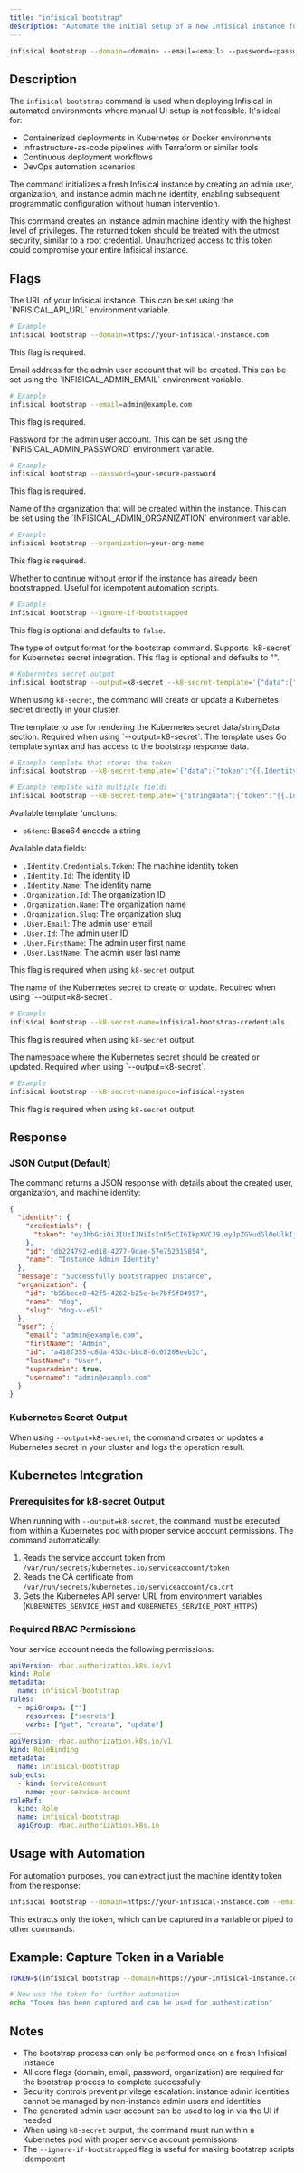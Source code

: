 ```yaml
---
title: "infisical bootstrap"
description: "Automate the initial setup of a new Infisical instance for headless deployment and infrastructure-as-code workflows"
---
```


```bash
infisical bootstrap --domain=<domain> --email=<email> --password=<password> --organization=<organization>
```

## Description

The `infisical bootstrap` command is used when deploying Infisical in automated environments where manual UI setup is not feasible. It's ideal for:

- Containerized deployments in Kubernetes or Docker environments
- Infrastructure-as-code pipelines with Terraform or similar tools
- Continuous deployment workflows
- DevOps automation scenarios

The command initializes a fresh Infisical instance by creating an admin user, organization, and instance admin machine identity, enabling subsequent programmatic configuration without human intervention.

<Warning>
  This command creates an instance admin machine identity with the highest level
  of privileges. The returned token should be treated with the utmost security,
  similar to a root credential. Unauthorized access to this token could
  compromise your entire Infisical instance.
</Warning>

## Flags

<Accordion title="--domain" defaultOpen="true">
  The URL of your Infisical instance. This can be set using the `INFISICAL_API_URL` environment variable.

```bash
# Example
infisical bootstrap --domain=https://your-infisical-instance.com
```

This flag is required.

</Accordion>

<Accordion title="--email">
  Email address for the admin user account that will be created. This can be set using the `INFISICAL_ADMIN_EMAIL` environment variable.

```bash
# Example
infisical bootstrap --email=admin@example.com
```

This flag is required.

</Accordion>

<Accordion title="--password">
  Password for the admin user account. This can be set using the `INFISICAL_ADMIN_PASSWORD` environment variable.

```bash
# Example
infisical bootstrap --password=your-secure-password
```

This flag is required.

</Accordion>

<Accordion title="--organization">
  Name of the organization that will be created within the instance. This can be set using the `INFISICAL_ADMIN_ORGANIZATION` environment variable.

```bash
# Example
infisical bootstrap --organization=your-org-name
```

This flag is required.

</Accordion>

<Accordion title="--ignore-if-bootstrapped">
  Whether to continue without error if the instance has already been bootstrapped. Useful for idempotent automation scripts.

```bash
# Example
infisical bootstrap --ignore-if-bootstrapped
```

This flag is optional and defaults to `false`.

</Accordion>

<Accordion title="--output">
  The type of output format for the bootstrap command. Supports `k8-secret` for Kubernetes secret integration. This flag is optional and defaults to "".

```bash
# Kubernetes secret output
infisical bootstrap --output=k8-secret --k8-secret-template='{"data":{"token":"{{.Identity.Credentials.Token}}"}}' --k8-secret-name=infisical-bootstrap --k8-secret-namespace=default
```

When using `k8-secret`, the command will create or update a Kubernetes secret directly in your cluster.

</Accordion>

<Accordion title="--k8-secret-template">
  The template to use for rendering the Kubernetes secret data/stringData section. Required when using `--output=k8-secret`. The template uses Go template syntax and has access to the bootstrap response data.

```bash
# Example template that stores the token
infisical bootstrap --k8-secret-template='{"data":{"token":"{{.Identity.Credentials.Token | b64enc}}"}}'

# Example template with multiple fields
infisical bootstrap --k8-secret-template='{"stringData":{"token":"{{.Identity.Credentials.Token}}","org-id":"{{.Organization.Id}}","user-email":"{{.User.Email}}"}}'
```

Available template functions:

- `b64enc`: Base64 encode a string

Available data fields:

- `.Identity.Credentials.Token`: The machine identity token
- `.Identity.Id`: The identity ID
- `.Identity.Name`: The identity name
- `.Organization.Id`: The organization ID
- `.Organization.Name`: The organization name
- `.Organization.Slug`: The organization slug
- `.User.Email`: The admin user email
- `.User.Id`: The admin user ID
- `.User.FirstName`: The admin user first name
- `.User.LastName`: The admin user last name

This flag is required when using `k8-secret` output.

</Accordion>

<Accordion title="--k8-secret-name">
  The name of the Kubernetes secret to create or update. Required when using `--output=k8-secret`.

```bash
# Example
infisical bootstrap --k8-secret-name=infisical-bootstrap-credentials
```

This flag is required when using `k8-secret` output.

</Accordion>

<Accordion title="--k8-secret-namespace">
  The namespace where the Kubernetes secret should be created or updated. Required when using `--output=k8-secret`.

```bash
# Example
infisical bootstrap --k8-secret-namespace=infisical-system
```

This flag is required when using `k8-secret` output.

</Accordion>

## Response

### JSON Output (Default)

The command returns a JSON response with details about the created user, organization, and machine identity:

```json
{
  "identity": {
    "credentials": {
      "token": "eyJhbGciOiJIUzI1NiIsInR5cCI6IkpXVCJ9.eyJpZGVudGl0eUlkIjoiZGIyMjQ3OTItZWQxOC00Mjc3LTlkYWUtNTdlNzUyMzE1ODU0IiwiaWRlbnRpdHlBY2Nlc3NUb2tlbklkIjoiZmVkZmZmMGEtYmU3Yy00NjViLWEwZWEtZjM5OTNjMTg4OGRlIiwiYXV0aFRva2VuVHlwZSI6ImlkZW50aXR5QWNjZXNzVG9rZW4iLCJpYXQiOjE3NDIzMjI0ODl9.mqcZZqIFqER1e9ubrQXp8FbzGYi8nqqZwfMvz09g-8Y"
    },
    "id": "db224792-ed18-4277-9dae-57e752315854",
    "name": "Instance Admin Identity"
  },
  "message": "Successfully bootstrapped instance",
  "organization": {
    "id": "b56bece0-42f5-4262-b25e-be7bf5f84957",
    "name": "dog",
    "slug": "dog-v-e5l"
  },
  "user": {
    "email": "admin@example.com",
    "firstName": "Admin",
    "id": "a418f355-c8da-453c-bbc8-6c07208eeb3c",
    "lastName": "User",
    "superAdmin": true,
    "username": "admin@example.com"
  }
}
```

### Kubernetes Secret Output

When using `--output=k8-secret`, the command creates or updates a Kubernetes secret in your cluster and logs the operation result.

## Kubernetes Integration

### Prerequisites for k8-secret Output

When running with `--output=k8-secret`, the command must be executed from within a Kubernetes pod with proper service account permissions. The command automatically:

1. Reads the service account token from `/var/run/secrets/kubernetes.io/serviceaccount/token`
2. Reads the CA certificate from `/var/run/secrets/kubernetes.io/serviceaccount/ca.crt`
3. Gets the Kubernetes API server URL from environment variables (`KUBERNETES_SERVICE_HOST` and `KUBERNETES_SERVICE_PORT_HTTPS`)

### Required RBAC Permissions

Your service account needs the following permissions:

```yaml
apiVersion: rbac.authorization.k8s.io/v1
kind: Role
metadata:
  name: infisical-bootstrap
rules:
  - apiGroups: [""]
    resources: ["secrets"]
    verbs: ["get", "create", "update"]
---
apiVersion: rbac.authorization.k8s.io/v1
kind: RoleBinding
metadata:
  name: infisical-bootstrap
subjects:
  - kind: ServiceAccount
    name: your-service-account
roleRef:
  kind: Role
  name: infisical-bootstrap
  apiGroup: rbac.authorization.k8s.io
```

## Usage with Automation

For automation purposes, you can extract just the machine identity token from the response:

```bash
infisical bootstrap --domain=https://your-infisical-instance.com --email=admin@example.com --password=your-secure-password --organization=your-org-name | jq ".identity.credentials.token"
```

This extracts only the token, which can be captured in a variable or piped to other commands.

## Example: Capture Token in a Variable

```bash
TOKEN=$(infisical bootstrap --domain=https://your-infisical-instance.com --email=admin@example.com --password=your-secure-password --organization=your-org-name | jq -r ".identity.credentials.token")

# Now use the token for further automation
echo "Token has been captured and can be used for authentication"
```

## Notes

- The bootstrap process can only be performed once on a fresh Infisical instance
- All core flags (domain, email, password, organization) are required for the bootstrap process to complete successfully
- Security controls prevent privilege escalation: instance admin identities cannot be managed by non-instance admin users and identities
- The generated admin user account can be used to log in via the UI if needed
- When using `k8-secret` output, the command must run within a Kubernetes pod with proper service account permissions
- The `--ignore-if-bootstrapped` flag is useful for making bootstrap scripts idempotent
